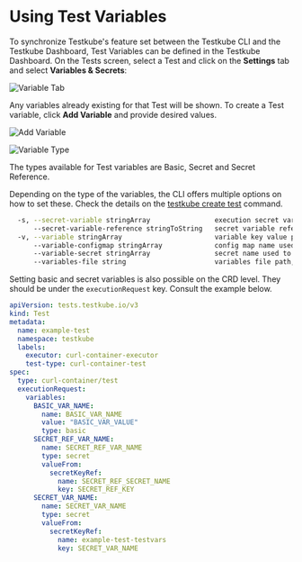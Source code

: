 
# Using Test Variables

<LegacyWarning />

<Tabs>
<TabItem value="dashboard" label="Dashboard" default>

To synchronize Testkube's feature set between the Testkube CLI and the Testkube Dashboard, Test Variables can be defined in the Testkube Dashboard. On the Tests screen, select a Test and click on the **Settings** tab and select **Variables & Secrets**:

![Variable Tab](../img/variable-tab-1.17.png)

Any variables already existing for that Test will be shown. To create a Test variable, click **Add Variable** and provide desired values.

![Add Variable](../img/add-variable-1.17.png)

![Variable Type](../img/variable-type-1.17.png)

The types available for Test variables are Basic, Secret and Secret Reference. 

</TabItem>

<TabItem value="cli" label="CLI">

Depending on the type of the variables, the CLI offers multiple options on how to set these. Check
the details on the [testkube create test](../cli/testkube_create_test.md) command.

```bash
  -s, --secret-variable stringArray                execution secret variable passed to executor
      --secret-variable-reference stringToString   secret variable references in a form name1=secret_name1=secret_key1 (default [])
  -v, --variable stringArray                       variable key value pair: --variable key1=value1
      --variable-configmap stringArray             config map name used to map all keys to basis variables
      --variable-secret stringArray                secret name used to map all keys to secret variables
      --variables-file string                      variables file path, e.g. postman env file - will be passed to executor if supported
```

</TabItem>

<TabItem value="crd" label="CRD">

Setting basic and secret variables is also possible on the CRD level. They should be under the `executionRequest` key. Consult the example below.

```yaml
apiVersion: tests.testkube.io/v3
kind: Test
metadata:
  name: example-test
  namespace: testkube
  labels:
    executor: curl-container-executor
    test-type: curl-container-test
spec:
  type: curl-container/test
  executionRequest:
    variables:
      BASIC_VAR_NAME:
        name: BASIC_VAR_NAME
        value: "BASIC_VAR_VALUE"
        type: basic
      SECRET_REF_VAR_NAME:
        name: SECRET_REF_VAR_NAME
        type: secret
        valueFrom:
          secretKeyRef:
            name: SECRET_REF_SECRET_NAME
            key: SECRET_REF_KEY
      SECRET_VAR_NAME:
        name: SECRET_VAR_NAME
        type: secret
        valueFrom:
          secretKeyRef:
            name: example-test-testvars
            key: SECRET_VAR_NAME
```

</TabItem>

</Tabs>
